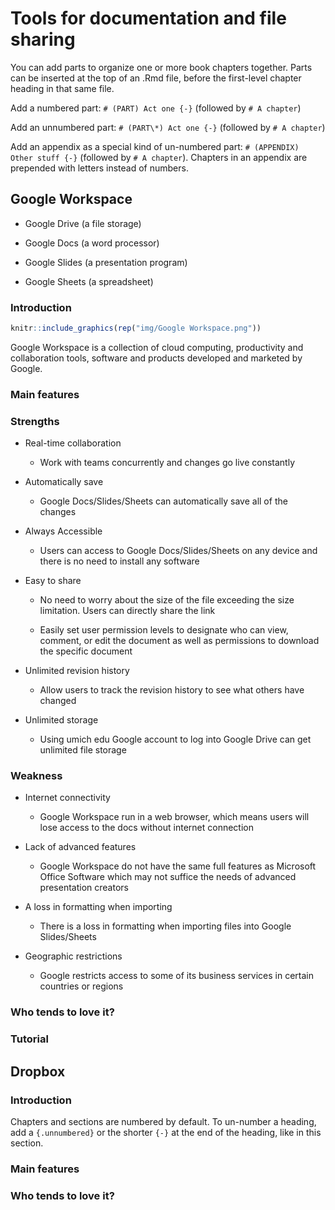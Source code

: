 # Tools for documentation and file sharing

You can add parts to organize one or more book chapters together. Parts can be inserted at the top of an .Rmd file, before the first-level chapter heading in that same file. 

Add a numbered part: `# (PART) Act one {-}` (followed by `# A chapter`)

Add an unnumbered part: `# (PART\*) Act one {-}` (followed by `# A chapter`)

Add an appendix as a special kind of un-numbered part: `# (APPENDIX) Other stuff {-}` (followed by `# A chapter`). Chapters in an appendix are prepended with letters instead of numbers.


## Google Workspace 

- Google Drive (a file storage)

- Google Docs (a word processor)

- Google Slides (a presentation program)

- Google Sheets (a spreadsheet)

### Introduction

```r
knitr::include_graphics(rep("img/Google Workspace.png"))
```

Google Workspace is a collection of cloud computing, productivity and collaboration tools, software and products developed and marketed by Google.

### Main features

### Strengths

- Real-time collaboration

  + Work with teams concurrently and changes go live constantly
  
- Automatically save

  + Google Docs/Slides/Sheets can automatically save all of the changes
  
- Always Accessible

  + Users can access to Google Docs/Slides/Sheets on any device and there is no need to install any software
  
- Easy to share

  + No need to worry about the size of the file exceeding the size limitation. Users can directly share the link
  
  + Easily set user permission levels to designate who can view, comment, or edit the document as well as permissions to download the specific document
  
- Unlimited revision history

  + Allow users to track the revision history to see what others have changed
  
- Unlimited storage

  + Using umich edu Google account to log into Google Drive can get unlimited file storage
  
### Weakness

- Internet connectivity

  + Google Workspace run in a web browser, which means users will lose access to the docs without internet connection
  
- Lack of advanced features
  
  + Google Workspace do not have the same full features as Microsoft Office Software which may not suffice the needs of advanced presentation creators 

- A loss in formatting when importing

  + There is a loss in formatting when importing files into Google Slides/Sheets
  
- Geographic restrictions

  + Google restricts access to some of its business services in certain countries or regions

### Who tends to love it?

### Tutorial

## Dropbox

### Introduction

Chapters and sections are numbered by default. To un-number a heading, add a `{.unnumbered}` or the shorter `{-}` at the end of the heading, like in this section.

### Main features

### Who tends to love it?
